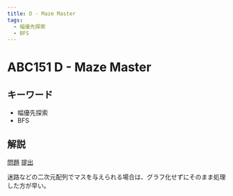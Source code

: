 ```yaml
---
title: D - Maze Master
tags:
  - 幅優先探索
  - BFS
---
```


# ABC151 D - Maze Master

## キーワード


- 幅優先探索
- BFS

## 解説

[問題](https://atcoder.jp/contests/abc151/tasks/abc151_d)
[提出](https://atcoder.jp/contests/abc151/submissions/41892019)

迷路などの二次元配列でマスを与えられる場合は、グラフ化せずにそのまま処理した方が早い。
